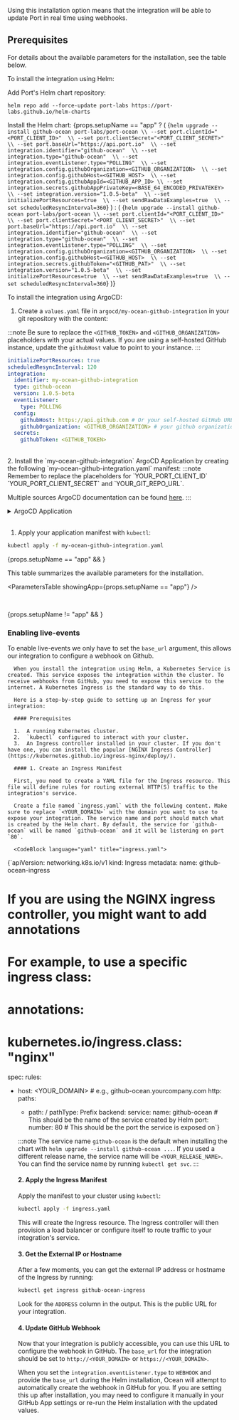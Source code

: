 
<Tabs groupId="installation-methods" queryString="installation-methods">

<TabItem value="real-time-self-hosted" label="Kubernetes">

Using this installation option means that the integration will be able to update Port in real time using webhooks.

<h2>Prerequisites</h2>

<Prerequisites />

For details about the available parameters for the installation, see the table below.

<Tabs groupId="deploy" queryString="deploy">
<TabItem value="helm" label="Helm" default>
To install the integration using Helm:

Add Port's Helm chart repository:
```showLineNumbers
helm repo add --force-update port-labs https://port-labs.github.io/helm-charts
```

Install the Helm chart:
  {props.setupName == "app" ? (
    <CodeBlock language="bash" showLineNumbers>
{`helm upgrade --install github-ocean port-labs/port-ocean \\
	--set port.clientId="<PORT_CLIENT_ID>"  \\
	--set port.clientSecret="<PORT_CLIENT_SECRET>"  \\
	--set port.baseUrl="https://api.port.io"  \\
	--set integration.identifier="github-ocean"  \\
	--set integration.type="github-ocean"  \\
	--set integration.eventListener.type="POLLING"  \\
	--set integration.config.githubOrganization=<GITHUB_ORGANIZATION>  \\
	--set integration.config.githubHost=<GITHUB_HOST>  \\
	--set integration.config.githubAppId=<GITHUB_APP_ID> \\
	--set integration.secrets.githubAppPrivateKey=<BASE_64_ENCODED_PRIVATEKEY> \\
	--set integration.version="1.0.5-beta"  \\
	--set initializePortResources=true  \\
	--set sendRawDataExamples=true  \\
	--set scheduledResyncInterval=360`}
    </CodeBlock>
  ) : (
    <CodeBlock language="bash" showLineNumbers>
{`helm upgrade --install github-ocean port-labs/port-ocean \\
	--set port.clientId="<PORT_CLIENT_ID>"  \\
	--set port.clientSecret="<PORT_CLIENT_SECRET>"  \\
	--set port.baseUrl="https://api.port.io"  \\
	--set integration.identifier="github-ocean"  \\
	--set integration.type="github-ocean"  \\
	--set integration.eventListener.type="POLLING"  \\
	--set integration.config.githubOrganization=<GITHUB_ORGANIZATION>  \\
	--set integration.config.githubHost=<GITHUB_HOST>  \\
	--set integration.secrets.githubToken="<GITHUB_PAT>"  \\
	--set integration.version="1.0.5-beta"  \\
	--set initializePortResources=true  \\
	--set sendRawDataExamples=true  \\
	--set scheduledResyncInterval=360`}
    </CodeBlock>
  )}

<PortApiRegionTip/>

</TabItem>

<TabItem value="argocd" label="ArgoCD" default>
To install the integration using ArgoCD:

1. Create a `values.yaml` file in `argocd/my-ocean-github-integration` in your git repository with the content:

:::note
Be sure to replace the `<GITHUB_TOKEN>` and `<GITHUB_ORGANIZATION>` placeholders with your actual values. If you are using a self-hosted GitHub instance, update the `githubHost` value to point to your instance.
:::

```yaml showLineNumbers
initializePortResources: true
scheduledResyncInterval: 120
integration:
  identifier: my-ocean-github-integration
  type: github-ocean
  version: 1.0.5-beta
  eventListener:
    type: POLLING
  config:
    githubHost: https://api.github.com # Or your self-hosted GitHub URL
    githubOrganization: <GITHUB_ORGANIZATION> # your github organization, e.g port-labs
  secrets:
    githubToken: <GITHUB_TOKEN>
```

<br/>
2. Install the `my-ocean-github-integration` ArgoCD Application by creating the following `my-ocean-github-integration.yaml` manifest:
:::note
Remember to replace the placeholders for `YOUR_PORT_CLIENT_ID` `YOUR_PORT_CLIENT_SECRET` and `YOUR_GIT_REPO_URL`.

Multiple sources ArgoCD documentation can be found [here](https://argo-cd.readthedocs.io/en/stable/user-guide/multiple_sources/#helm-value-files-from-external-git-repository).
:::

<details>
  <summary>ArgoCD Application</summary>

```yaml showLineNumbers
apiVersion: argoproj.io/v1alpha1
kind: Application
metadata:
  name: my-ocean-github-integration
  namespace: argocd
spec:
  destination:
    namespace: my-ocean-github-integration
    server: https://kubernetes.default.svc
  project: default
  sources:
  - repoURL: 'https://port-labs.github.io/helm-charts/'
    chart: port-ocean
    targetRevision: 0.8.5
    helm:
      valueFiles:
      - $values/argocd/my-ocean-github-integration/values.yaml
      // highlight-start
      parameters:
        - name: port.clientId
          value: <YOUR_PORT_CLIENT_ID>
        - name: port.clientSecret
          value: <YOUR_PORT_CLIENT_SECRET>
        - name: port.baseUrl
          value: https://api.getport.io
      // highlight-end
  // highlight-start
  - repoURL: <YOUR_GIT_REPO_URL>
    targetRevision: main
    ref: values
  // highlight-end
  syncPolicy:
    automated:
      prune: true
      selfHeal: true
    syncOptions:
    - CreateNamespace=true
```

<PortApiRegionTip/>
</details>
<br/>

1. Apply your application manifest with `kubectl`:

```bash
kubectl apply -f my-ocean-github-integration.yaml
```

</TabItem>


</Tabs>

{props.setupName == "app" && <Base64Tip />}

This table summarizes the available parameters for the installation.

<ParametersTable showingApp={props.setupName == "app"} />

<br/>

<AdvancedConfig/>

</TabItem>

<TabItem value="docker" label="Docker" default>
    <DockerInstallMethod showingApp={props.setupName == "app"} />
</TabItem>

{props.setupName != "app" && 
<TabItem value="one-time-ci" label="Scheduled (CI)">
<CiInstallMethod />
</TabItem>}
</Tabs>

### Enabling live-events

To enable live-events we only have to set the `base_url` argument, this allows our integration to configure a webhook on Github. 

<Tabs groupId="liveEvents" queryString="live-events">
    <TabItem value="kubernetes" label="Kubernetes">

      When you install the integration using Helm, a Kubernetes Service is created. This service exposes the integration within the cluster. To receive webhooks from GitHub, you need to expose this service to the internet. A Kubernetes Ingress is the standard way to do this.

      Here is a step-by-step guide to setting up an Ingress for your integration:

      #### Prerequisites

      1.  A running Kubernetes cluster.
      2.  `kubectl` configured to interact with your cluster.
      3.  An Ingress controller installed in your cluster. If you don't have one, you can install the popular [NGINX Ingress Controller](https://kubernetes.github.io/ingress-nginx/deploy/).

      #### 1. Create an Ingress Manifest

      First, you need to create a YAML file for the Ingress resource. This file will define rules for routing external HTTP(S) traffic to the integration's service.

      Create a file named `ingress.yaml` with the following content. Make sure to replace `<YOUR_DOMAIN>` with the domain you want to use to expose your integration. The service name and port should match what is created by the Helm chart. By default, the service for `github-ocean` will be named `github-ocean` and it will be listening on port `80`.

      <CodeBlock language="yaml" title="ingress.yaml">
{`apiVersion: networking.k8s.io/v1
kind: Ingress
metadata:
  name: github-ocean-ingress
  # If you are using the NGINX ingress controller, you might want to add annotations
  # For example, to use a specific ingress class:
  # annotations:
  #   kubernetes.io/ingress.class: "nginx"
spec:
  rules:
  - host: <YOUR_DOMAIN> # e.g., github-ocean.yourcompany.com
    http:
      paths:
      - path: /
        pathType: Prefix
        backend:
          service:
            name: github-ocean # This should be the name of the service created by Helm
            port:
              number: 80 # This should be the port the service is exposed on`}
      </CodeBlock>

      :::note
      The service name `github-ocean` is the default when installing the chart with `helm upgrade --install github-ocean ...`. If you used a different release name, the service name will be `<YOUR_RELEASE_NAME>`. You can find the service name by running `kubectl get svc`.
      :::

      #### 2. Apply the Ingress Manifest

      Apply the manifest to your cluster using `kubectl`:

      ```bash
      kubectl apply -f ingress.yaml
      ```

      This will create the Ingress resource. The Ingress controller will then provision a load balancer or configure itself to route traffic to your integration's service.

      #### 3. Get the External IP or Hostname

      After a few moments, you can get the external IP address or hostname of the Ingress by running:

      ```bash
      kubectl get ingress github-ocean-ingress
      ```

      Look for the `ADDRESS` column in the output. This is the public URL for your integration.

      #### 4. Update GitHub Webhook

      Now that your integration is publicly accessible, you can use this URL to configure the webhook in GitHub. The `base_url` for the integration should be set to `http://<YOUR_DOMAIN>` or `https://<YOUR_DOMAIN>`.

      When you set the `integration.eventListener.type` to `WEBHOOK` and provide the `base_url` during the Helm installation, Ocean will attempt to automatically create the webhook in GitHub for you. If you are setting this up after installation, you may need to configure it manually in your GitHub App settings or re-run the Helm installation with the updated values.

    </TabItem>
    <TabItem value="nginx" label="Nginx"></TabItem>
</Tabs>
